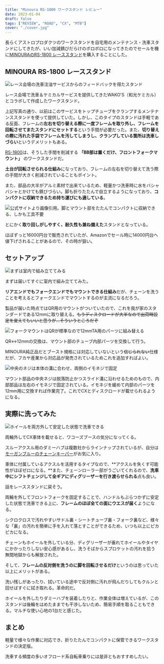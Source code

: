 ```yaml
---
title: "Minoura RS-1800 ワークスタンド レビュー"
date: 2023-01-04
draft: false
tags: ["REVIEW", "ROAD", "CX", "MTB"]
cover: "./cover.jpg"
---
```


長らくアストロプロダクツのワークスタンドを自宅用のメンテナンス・洗車スタンドにしてきたが、いい加減錆びだらけのボロボロになってきたのでセールを機に[MINOURAのRS-1800 レーススタンド](https://amzn.to/3jDsGBD)を購入することにした。

## MINOURA RS-1800 レーススタンド

![レース会場の洗車注油サービスからのフィードバックを得たスタンド](./old_wakos.jpg)

レース会場で洗車＆ケミカルサービスを提供してきたWAKO'S（和光ケミカル）とコラボして作成したワークスタンド。

上記写真の通り、以前はこのサービスをトップチューブをクランプするメンテナンススタンドを使って提供していた。しかし、このタイプのスタンドは手軽である反面、フレームの**左右を切り替える際に一度フレームを取り外し、フレームを回転させてまたスタンドにセットする**という手間が必要だった。また、**切り替えの際に汚れた手袋でフレームを汚してしまうし、クランプしている箇所は洗車しづらい**というデメリットもある。

[RS-1800](https://amzn.to/3jDsGBD)は、そうした手間を削減する **「BB部は置くだけ、フロントフォークマウント」** のワークスタンドだ。

**土台が回転させられる仕組み**になっており、フレームの左右を切り替えて洗う際の手間が大きく削減されていることもポイント。

また、部品の大半がアルミ素材で出来ているため、軽量かつ洗車時に水をバシャバシャとかけても錆びづらい。脚も折りたたんで自立するようになっており、**コンパクトに収納できるため持ち運びにも適している**。

![公式サイトより画像引用。脚とマウント部をたたんでコンパクトに収納できる、しかも工具不要](./rs-1800-02.jpg)

とにかく**取り回しがしやすく、耐久性も兼ね備えた**スタンドとなっている。

ほぼずっと16000円台で販売されていたが、Amazonでセール時に14000円台へ値下げされることがあるので、その時が狙い。

<LinkCard url="https://www.amazon.co.jp/gp/product/B078GVS4CT/" isAmazonLink />

## セットアップ

![まずは室内で組み立ててみる](./workstand.jpg)

まずは届いてすぐに室内で組み立ててみた。

**リアエンドでもフォークエンドでもマウントできる仕組み**だが、チェーンを洗うことを考えるとフォークエンドでマウントするのが主流になるだろう。

製品が届いた時点ではQR用のマウントがついていたので、これを我が家のスタンダードである12mmに取り替える。~~もうディスクロードが大半なので出荷時設定を変えてもいいと思うが…そういうところだぞ~~

![フォークマウントはQRが標準なので12mmTA用のパーツに組み替える](./change_ta12.jpg)

QR↔12mmの交換は、マウント部のチューブ内部パーツを交換して行う。

MINOURA純正品だとブースト規格には対応していないという~~信じられない~~仕様だが、フカヤ産業から対応品が発売されているためこれを追加すればよい。

<LinkCard url="https://fukaya-nagoya.co.jp/product/rs-1800boost-fork/" />

![中央のネジは本体の溝に合わせ、両側のイモネジで固定](./change_ta12_2.jpg)

マウント部品の中央ネジは脱落防止かつスライド溝に沿わせるためのもので、内部部品は左右のイモネジで固定されている。イモネジを緩めて内部のパーツを12mm用に交換すれば作業完了。これでCXとディスクロードが載せられるようになる。

## 実際に洗ってみた

![ホイールを両方外して安定した状態で洗車できる](./cover.jpg)

両輪外してCX車体を載せると、ワコーズブースの気分になってくる。

スルーアクスル用のダミーハブは複数社からラインナップされているが、自分は[モーガンブルーのチェーンキーパー](https://amzn.to/3GnVtTr)がお気に入り。

<Amzn asin="B07FKGR3HX">

車体に付属しているアクスルを活用するタイプなので、**アクスルを失くす可能性がほぼゼロになる。**また、チェーンローラー部がうごいてくれるので、**洗車中にシフトチェンジして全ギアにディグリーザーを行き渡らせられる**点も良い。

話をレーススタンドに戻そう。

両輪を外してフロントフォークを固定することで、ハンドルもぶらつかずに安定した状態で洗車できる上に、**フレームのほぼ全ての面にウエスが届く**ようになる。

シクロクロスで汚れやすいサドル裏・シートチューブ裏・フォーク裏など、様々な「裏」の汚れを簡単に手を入れて落とすことができるため、いつも以上にピカピカになる。

チェーンもホイールを外している分、ディグリーザーが垂れてホイールやタイヤにかかったりしない安心感があるし、洗うそばからスプロケットの汚れを拾う無間地獄からも解放された。

そして、**フレームの反対側を洗うのに脚を回転させるだけ**というのは思っていた以上にメリットがある。

洗い残しがあったり、拭いている途中で反対側に汚れが飛んだりしてもクルンと回せばすぐに拭き取れる。革命的だ。

ホイールを外したりダミーハブを装着したりと、作業全体は増えているが、このスタンドは後輪をはめたままでも干渉しないため、簡易手順を取ることもできる。マルチな使い心地の1台だと感じた。

## まとめ

軽量で様々な作業に対応でき、折りたたんでコンパクトに保管できるワークスタンドの決定版。

洗車する頻度の多いオフロード系自転車乗りには是非ともおすすめしたい。

<LinkCard url="https://www.amazon.co.jp/gp/product/B078GVS4CT/" isAmazonLink />
